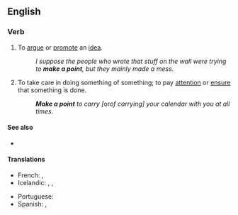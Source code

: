 ==English==

===Verb===
{{head|en|verb}}

# {{lb|en|idiomatic}} To [[argue]] or [[promote]] an [[idea]].
#: ''I suppose the people who wrote that stuff on the wall were trying to '''make a point''', but they mainly made a mess.''
# {{lb|en|idiomatic}} To take care in doing something of something; to pay [[attention]] or [[ensure]] that something is done.
#: '''''Make a point''' to carry [''or'' of carrying] your calendar with you at all times.''

====See also====
* {{l|en|case in point}}

====Translations====
{{trans-top|to take care in doing something of something}}
* French: {{t+|fr|mettre un point d'honneur à}}, {{t+|fr|se faire un point d'honneur de}}
* Icelandic: {{t|is|standa fast á}}, {{t|is|leggja áherslu á}}, {{t|is|hafa fyrir reglu}}
{{trans-mid}}
* Portuguese: {{t|pt|fazer questão}}
* Spanish: {{t|es|procurar hacer algo}}, {{t|es|asegurarse de hacer algo}}
{{trans-bottom}}